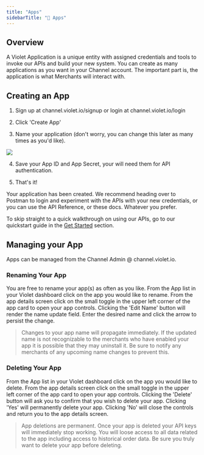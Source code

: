 ```yaml
---
title: "Apps"
sidebarTitle: "📱 Apps"
---
```


## Overview

A Violet Application is a unique entity with assigned credentials and tools to invoke our APIs and build your new system. You can create as many applications as you want in your Channel account. The important part is, the application is what Merchants will interact with.

## Creating an App

1. Sign up at channel.violet.io/signup or login at channel.violet.io/login

2. Click 'Create App'

3. Name your application (don't worry, you can change this later as many times as you'd like).

<Frame type="glass">
  <img src="/images/app1.png" />
</Frame>

4. Save your App ID and App Secret, your will need them for API authentication.

5. That's it!

Your application has been created. We recommend heading over to Postman to login and experiment with the APIs with your new credentials, or you can use the API Reference, or these docs. Whatever you prefer.

To skip straight to a quick walkthrough on using our APIs, go to our quickstart guide in the [Get Started](/guides/quickstart) section.

## Managing your App

Apps can be managed from the Channel Admin @ channel.violet.io.

### Renaming Your App

You are free to rename your app(s) as often as you like. From the App list in your Violet dashboard click on the app you would like to rename. From the app details screen click on the small toggle in the upper left corner of the app card to open your app controls. Clicking the 'Edit Name' button will render the name update field. Enter the desired name and click the arrow to persist the change.

> Changes to your app name will propagate immediately. If the updated name is not recognizable to the merchants who have enabled your app it is possible that they may uninstall it. Be sure to notify any merchants of any upcoming name changes to prevent this.

### Deleting Your App

From the App list in your Violet dashboard click on the app you would like to delete. From the app details screen click on the small toggle in the upper left corner of the app card to open your app controls. Clicking the 'Delete' button will ask you to confirm that you wish to delete your app. Clicking 'Yes' will permanently delete your app. Clicking 'No' will close the controls and return you to the app details screen.

> App deletions are permanent. Once your app is deleted your API keys will immediately stop working. You will loose access to all data related to the app including access to historical order data. Be sure you truly want to delete your app before deleting.
